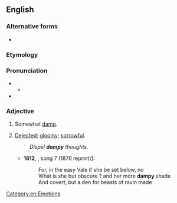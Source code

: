 ==English==

===Alternative forms===
* {{alt|en|dampie}} {{q|obsolete}}

===Etymology===
{{suffix|en|damp|y}}

===Pronunciation===
* {{IPA|en|/ˈdæmpi/}}
** {{audio|en|LL-Q1860 (eng)-Vealhurl-dampy.wav|Audio (UK)}}
* {{rhymes|en|æmpi|s=2}}

===Adjective===
{{en-adj}}

# {{lb|en|obsolete}} Somewhat [[damp]].
# {{lb|en|obsolete}} [[dejected|Dejected]]; [[gloomy]]; [[sorrowful]].
#: ''Dispel '''dampy''' thoughts.''
#* '''1612''', {{w|Michael Drayton}}, {{w|Poly-Olbion}} song 7 (1876 reprint)[https://books.google.com/books?id=fbwzAQAAMAAJ&pg=PA175]:
#*: For, in the easy Vale if she be set below, no
#*: What is she but obscure ? and her more '''dampy''' shade
#*: And covert, but a den for beasts of ravin made

[[Category:en:Emotions]]